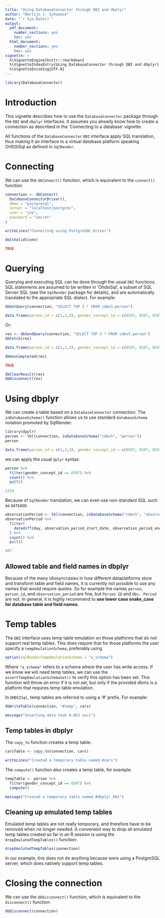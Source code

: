 ```yaml
---
title: "Using DatabaseConnector through DBI and dbplyr"
author: "Martijn J. Schuemie"
date: "`r Sys.Date()`"
output:
  pdf_document:
    number_sections: yes
    toc: yes
  html_document:
    number_sections: yes
    toc: yes
vignette: >
  %\VignetteEngine{knitr::rmarkdown}
  %\VignetteIndexEntry{Using DatabaseConnector through DBI and dbplyr}
  %\VignetteEncoding{UTF-8}    
---
```


```r
library(DatabaseConnector)
```

# Introduction

This vignette describes how to use the `DatabaseConnector` package through the `DBI` and `dbplyr` interfaces. It assumes you already know how to create a connection as described in the 'Connecting to a database' vignette.

All functions of the `DatabaseConnector` `DBI` interface apply SQL translation, thus making it an interface to a virtual database platform speaking OHDSISql as defined in `SqlRender`.

# Connecting

We can use the `dbConnect()` function, which is equivalent to the `connect()` function:

```r
connection <- dbConnect(
  DatabaseConnectorDriver(), 
  dbms = "postgresql",
  server = "localhost/postgres",
  user = "joe",
  password = "secret"
)
```
```r
writeLines("Connecting using PostgreSQL driver")
```
```r
dbIsValid(conn)
```
```r
TRUE
```

# Querying 

Querying and executing SQL can be done through the usual `DBI` functions. SQL statements are assumed to be written in 'OhdsiSql', a subset of SQL Server SQL (see the `SqlRender` package for details), and are automatically translated to the appropriate SQL dialect. For example:

```r
dbGetQuery(connection, "SELECT TOP 3 * FROM cdmv5.person")
```
```r
data.frame(person_id = c(1,2,3), gender_concept_id = c(8507, 8507, 8507), year_of_birth = c(1975, 1976, 1977))
```

Or:

```r
res <- dbSendQuery(connection, "SELECT TOP 3 * FROM cdmv5.person")
dbFetch(res)
```
```r
data.frame(person_id = c(1,2,3), gender_concept_id = c(8507, 8507, 8507), year_of_birth = c(1975, 1976, 1977))
```
```r
dbHasCompleted(res)
```
```r
TRUE
```
```r
dbClearResult(res)
dbDisconnect(res)
```

# Using dbplyr

We can create a table based on a `DatabaseConnector` connection. The `inDatabaseSchema()` function allows us to use standard `databaseSchema` notation promoted by SqlRender:

```r
library(dpylr)
person <- tbl(connection, inDatabaseSchema("cdmv5", "person"))
person
```
```r
data.frame(person_id = c(1,2,3), gender_concept_id = c(8507, 8507, 8507), year_of_birth = c(1975, 1976, 1977))
```

we can apply the usual `dplyr` syntax:

```r
person %>%
  filter(gender_concept_id == 8507) %>%
  count() %>%
  pull()
```
```r
1234
```

Because of `SqlRender` translation, we can even use non-standard SQL such as `DATEADD`:

```r
observationPeriod <- tbl(connection, inDatabaseSchema("cdmv5", "observation_period"))
observationPeriod %>%
  filter(
    datediff(day, observation_period_start_date, observation_period_end_date) > 365
  ) %>%
  count() %>%
  pull()
```
```r
987
```

## Allowed table and field names in dbplyr

Because of the many idiosyncrasies in how different dataplatforms store and transform table and field names, it is currently not possible to use any names that would require quotes. So for example the names `person`, `person_id`, and `observation_period` are fine, but `Person ID` and `Obs. Period` are not. In general, it is highly recommend to **use lower case snake_case for database table and field names**.


# Temp tables

The `DBI` interface uses temp table emulation on those platforms that do not support real temp tables. This does require that for those platforms the user specify a `tempEmulationSchema`, preferably using 
```r
option(sqlRenderTempEmulationSchema = "a_schema")
```

Where `"a_schema"` refers to a schema where the user has write access. If we know we will need temp tables, we can use the `assertTempEmulationSchemaSet()` to verify this option has been set. This function will throw an error if it is not set, but only if the provided dbms is a platform that requires temp table emulation.

In `OHDSISql`, temp tables are referred to using a '#' prefix. For example:

```r
dbWriteTable(connection, "#temp", cars)
```
```r
message("Inserting data took 0.053 secs")
```

## Temp tables in dbplyr

The `copy_to` function creates a temp table:

```r
carsTable <- copy_to(connection, cars)
```
```r
writeLines("Created a temporary table named #cars")
```

The `compute()` function also creates a temp table, for example:

```r
tempTable <- person %>%
  filter(gender_concept_id == 8507) %>%
  compute()
```
```r
message("Created a temporary table named #dbplyr_001")
```

## Cleaning up emulated temp tables

Emulated temp tables are not really temporary, and therefore have to be removed when no longer needed. A convenient way to drop all emulated temp tables created so far in an R session is using the `dropEmulatedTempTables()` function:

```r
dropEmulatedTempTables(connection)
```

In our example, this does not do anything because were using a PostgreSQL server, which does natively support temp tables.

# Closing the connection

We can use the `dbDisconnect()` function, which is equivalent to the `disconnect()` function:

```r
dbDisconnect(connection)
```
